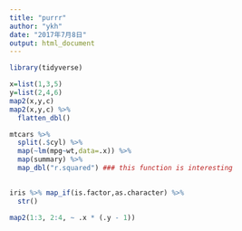 ---
title: "purrr"
author: "ykh"
date: "2017年7月8日"
output: html_document
---

```{r}
library(tidyverse)
```




```{r}
x=list(1,3,5)
y=list(2,4,6)
map2(x,y,c)
map2(x,y,c) %>% 
  flatten_dbl()
```

```{r}
mtcars %>% 
  split(.$cyl) %>% 
  map(~lm(mpg~wt,data=.x)) %>% 
  map(summary) %>% 
  map_dbl("r.squared") ### this function is interesting
  
```

```{r}
iris %>% map_if(is.factor,as.character) %>% 
  str()
```

```{r}
map2(1:3, 2:4, ~ .x * (.y - 1))

```


